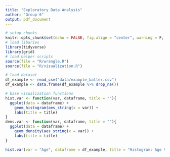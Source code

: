 ```yaml
---
title: "Exploratory Data Analysis"
author: "Group 6"
output: pdf_document
---
```


```r
# setup chunks
knitr::opts_chunk$set(echo = FALSE, fig.align = "center", warning = F, message = F)
# load libaries
library(tidyverse)
library(grid)
# load helper scripts
source(file = "R/wrangle.R")
source(file = "R/visualization.R")
```

```r
# load dataset
df_example <- read_csv("data/example_batter.csv")
df_example <- data.frame(df_example %>% drop_na())
```

```r
# base visualization functions
hist.var <- function(var, dataframe, title = ""){
  ggplot(data = dataframe) + 
    geom_histogram(aes_string(x = var)) + 
    labs(title = title)
}
dens.var <- function(var, dataframe, title = ""){
  ggplot(data = dataframe) + 
    geom_density(aes_string(x = var)) +
    labs(title = title)
}
```

```r
hist.var(var = "Age", dataframe = df_example, title = "Histogram: Age Variable")
```





